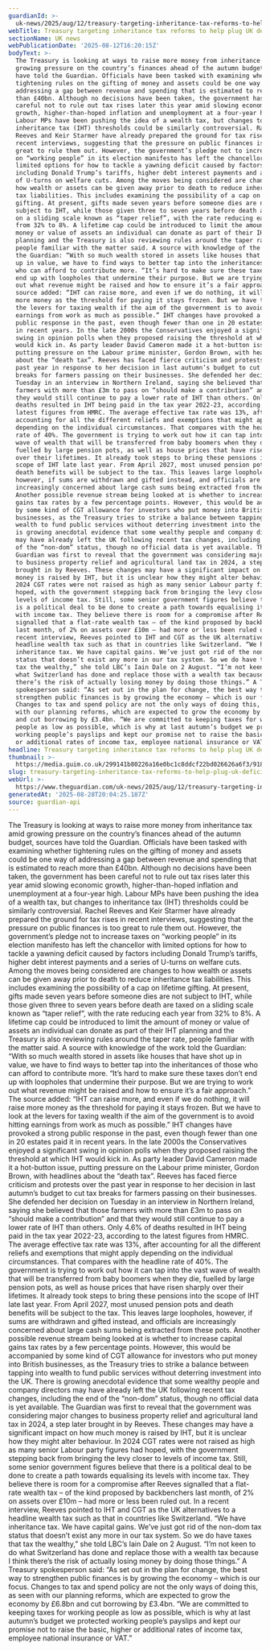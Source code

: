 ```yaml
---
guardianId: >-
  uk-news/2025/aug/12/treasury-targeting-inheritance-tax-reforms-to-help-plug-uk-deficit
webTitle: Treasury targeting inheritance tax reforms to help plug UK deficit
sectionName: UK news
webPublicationDate: '2025-08-12T16:20:15Z'
bodyText: >-
  The Treasury is looking at ways to raise more money from inheritance tax amid
  growing pressure on the country’s finances ahead of the autumn budget, sources
  have told the Guardian. Officials have been tasked with examining whether
  tightening rules on the gifting of money and assets could be one way of
  addressing a gap between revenue and spending that is estimated to reach more
  than £40bn. Although no decisions have been taken, the government has been
  careful not to rule out tax rises later this year amid slowing economic
  growth, higher-than-hoped inflation and unemployment at a four-year high.
  Labour MPs have been pushing the idea of a wealth tax, but changes to
  inheritance tax (IHT) thresholds could be similarly controversial. Rachel
  Reeves and Keir Starmer have already prepared the ground for tax rises in
  recent interviews, suggesting that the pressure on public finances is too
  great to rule them out. However, the government’s pledge not to increase taxes
  on “working people” in its election manifesto has left the chancellor with
  limited options for how to tackle a yawning deficit caused by factors
  including Donald Trump’s tariffs, higher debt interest payments and a series
  of U-turns on welfare cuts. Among the moves being considered are changes to
  how wealth or assets can be given away prior to death to reduce inheritance
  tax liabilities. This includes examining the possibility of a cap on lifetime
  gifting. At present, gifts made seven years before someone dies are not
  subject to IHT, while those given three to seven years before death are taxed
  on a sliding scale known as “taper relief”, with the rate reducing each year
  from 32% to 8%. A lifetime cap could be introduced to limit the amount of
  money or value of assets an individual can donate as part of their IHT
  planning and the Treasury is also reviewing rules around the taper rate,
  people familiar with the matter said. A source with knowledge of the work told
  the Guardian: “With so much wealth stored in assets like houses that have shot
  up in value, we have to find ways to better tap into the inheritances of those
  who can afford to contribute more. “It’s hard to make sure these taxes don’t
  end up with loopholes that undermine their purpose. But we are trying to work
  out what revenue might be raised and how to ensure it’s a fair approach.” The
  source added: “IHT can raise more, and even if we do nothing, it will raise
  more money as the threshold for paying it stays frozen. But we have to look at
  the levers for taxing wealth if the aim of the government is to avoid hitting
  earnings from work as much as possible.” IHT changes have provoked a strong
  public response in the past, even though fewer than one in 20 estates paid it
  in recent years. In the late 2000s the Conservatives enjoyed a significant
  swing in opinion polls when they proposed raising the threshold at which IHT
  would kick in. As party leader David Cameron made it a hot-button issue,
  putting pressure on the Labour prime minister, Gordon Brown, with headlines
  about the “death tax”. Reeves has faced fierce criticism and protests over the
  past year in response to her decision in last autumn’s budget to cut tax
  breaks for farmers passing on their businesses. She defended her decision on
  Tuesday in an interview in Northern Ireland, saying she believed that those
  farmers with more than £3m to pass on “should make a contribution” and that
  they would still continue to pay a lower rate of IHT than others. Only 4.6% of
  deaths resulted in IHT being paid in the tax year 2022-23, according to the
  latest figures from HMRC. The average effective tax rate was 13%, after
  accounting for all the different reliefs and exemptions that might apply
  depending on the individual circumstances. That compares with the headline
  rate of 40%. The government is trying to work out how it can tap into the vast
  wave of wealth that will be transferred from baby boomers when they die,
  fuelled by large pension pots, as well as house prices that have risen sharply
  over their lifetimes. It already took steps to bring these pensions into the
  scope of IHT late last year. From April 2027, most unused pension pots and
  death benefits will be subject to the tax. This leaves large loopholes,
  however, if sums are withdrawn and gifted instead, and officials are
  increasingly concerned about large cash sums being extracted from these pots.
  Another possible revenue stream being looked at is whether to increase capital
  gains tax rates by a few percentage points. However, this would be accompanied
  by some kind of CGT allowance for investors who put money into British
  businesses, as the Treasury tries to strike a balance between tapping into
  wealth to fund public services without deterring investment into the UK. There
  is growing anecdotal evidence that some wealthy people and company directors
  may have already left the UK following recent tax changes, including the end
  of the “non-dom” status, though no official data is yet available. The
  Guardian was first to reveal that the government was considering major changes
  to business property relief and agricultural land tax in 2024, a step later
  brought in by Reeves. These changes may have a significant impact on how much
  money is raised by IHT, but it is unclear how they might alter behaviour. In
  2024 CGT rates were not raised as high as many senior Labour party figures had
  hoped, with the government stepping back from bringing the levy closer to
  levels of income tax. Still, some senior government figures believe that there
  is a political deal to be done to create a path towards equalising its levels
  with income tax. They believe there is room for a compromise after Reeves
  signalled that a flat-rate wealth tax – of the kind proposed by backbenchers
  last month, of 2% on assets over £10m – had more or less been ruled out. In a
  recent interview, Reeves pointed to IHT and CGT as the UK alternatives to a
  headline wealth tax such as that in countries like Switzerland. “We have
  inheritance tax. We have capital gains. We’ve just got rid of the non-dom tax
  status that doesn’t exist any more in our tax system. So we do have taxes that
  tax the wealthy,” she told LBC’s Iain Dale on 2 August. “I’m not keen to do
  what Switzerland has done and replace those with a wealth tax because I think
  there’s the risk of actually losing money by doing those things.” A Treasury
  spokesperson said: “As set out in the plan for change, the best way to
  strengthen public finances is by growing the economy – which is our focus.
  Changes to tax and spend policy are not the only ways of doing this, as seen
  with our planning reforms, which are expected to grow the economy by £6.8bn
  and cut borrowing by £3.4bn. “We are committed to keeping taxes for working
  people as low as possible, which is why at last autumn’s budget we protected
  working people’s payslips and kept our promise not to raise the basic, higher
  or additional rates of income tax, employee national insurance or VAT.”
headline: Treasury targeting inheritance tax reforms to help plug UK deficit
thumbnail: >-
  https://media.guim.co.uk/299141b80226a16e0bc1c8ddcf22bd026626a6f3/918_177_2659_2128/500.jpg
slug: treasury-targeting-inheritance-tax-reforms-to-help-plug-uk-deficit
webUrl: >-
  https://www.theguardian.com/uk-news/2025/aug/12/treasury-targeting-inheritance-tax-reforms-to-help-plug-uk-deficit
generatedAt: '2025-08-28T20:04:25.187Z'
source: guardian-api
---
```

The Treasury is looking at ways to raise more money from inheritance tax amid growing pressure on the country’s finances ahead of the autumn budget, sources have told the Guardian. Officials have been tasked with examining whether tightening rules on the gifting of money and assets could be one way of addressing a gap between revenue and spending that is estimated to reach more than £40bn. Although no decisions have been taken, the government has been careful not to rule out tax rises later this year amid slowing economic growth, higher-than-hoped inflation and unemployment at a four-year high. Labour MPs have been pushing the idea of a wealth tax, but changes to inheritance tax (IHT) thresholds could be similarly controversial. Rachel Reeves and Keir Starmer have already prepared the ground for tax rises in recent interviews, suggesting that the pressure on public finances is too great to rule them out. However, the government’s pledge not to increase taxes on “working people” in its election manifesto has left the chancellor with limited options for how to tackle a yawning deficit caused by factors including Donald Trump’s tariffs, higher debt interest payments and a series of U-turns on welfare cuts. Among the moves being considered are changes to how wealth or assets can be given away prior to death to reduce inheritance tax liabilities. This includes examining the possibility of a cap on lifetime gifting. At present, gifts made seven years before someone dies are not subject to IHT, while those given three to seven years before death are taxed on a sliding scale known as “taper relief”, with the rate reducing each year from 32% to 8%. A lifetime cap could be introduced to limit the amount of money or value of assets an individual can donate as part of their IHT planning and the Treasury is also reviewing rules around the taper rate, people familiar with the matter said. A source with knowledge of the work told the Guardian: “With so much wealth stored in assets like houses that have shot up in value, we have to find ways to better tap into the inheritances of those who can afford to contribute more. “It’s hard to make sure these taxes don’t end up with loopholes that undermine their purpose. But we are trying to work out what revenue might be raised and how to ensure it’s a fair approach.” The source added: “IHT can raise more, and even if we do nothing, it will raise more money as the threshold for paying it stays frozen. But we have to look at the levers for taxing wealth if the aim of the government is to avoid hitting earnings from work as much as possible.” IHT changes have provoked a strong public response in the past, even though fewer than one in 20 estates paid it in recent years. In the late 2000s the Conservatives enjoyed a significant swing in opinion polls when they proposed raising the threshold at which IHT would kick in. As party leader David Cameron made it a hot-button issue, putting pressure on the Labour prime minister, Gordon Brown, with headlines about the “death tax”. Reeves has faced fierce criticism and protests over the past year in response to her decision in last autumn’s budget to cut tax breaks for farmers passing on their businesses. She defended her decision on Tuesday in an interview in Northern Ireland, saying she believed that those farmers with more than £3m to pass on “should make a contribution” and that they would still continue to pay a lower rate of IHT than others. Only 4.6% of deaths resulted in IHT being paid in the tax year 2022-23, according to the latest figures from HMRC. The average effective tax rate was 13%, after accounting for all the different reliefs and exemptions that might apply depending on the individual circumstances. That compares with the headline rate of 40%. The government is trying to work out how it can tap into the vast wave of wealth that will be transferred from baby boomers when they die, fuelled by large pension pots, as well as house prices that have risen sharply over their lifetimes. It already took steps to bring these pensions into the scope of IHT late last year. From April 2027, most unused pension pots and death benefits will be subject to the tax. This leaves large loopholes, however, if sums are withdrawn and gifted instead, and officials are increasingly concerned about large cash sums being extracted from these pots. Another possible revenue stream being looked at is whether to increase capital gains tax rates by a few percentage points. However, this would be accompanied by some kind of CGT allowance for investors who put money into British businesses, as the Treasury tries to strike a balance between tapping into wealth to fund public services without deterring investment into the UK. There is growing anecdotal evidence that some wealthy people and company directors may have already left the UK following recent tax changes, including the end of the “non-dom” status, though no official data is yet available. The Guardian was first to reveal that the government was considering major changes to business property relief and agricultural land tax in 2024, a step later brought in by Reeves. These changes may have a significant impact on how much money is raised by IHT, but it is unclear how they might alter behaviour. In 2024 CGT rates were not raised as high as many senior Labour party figures had hoped, with the government stepping back from bringing the levy closer to levels of income tax. Still, some senior government figures believe that there is a political deal to be done to create a path towards equalising its levels with income tax. They believe there is room for a compromise after Reeves signalled that a flat-rate wealth tax – of the kind proposed by backbenchers last month, of 2% on assets over £10m – had more or less been ruled out. In a recent interview, Reeves pointed to IHT and CGT as the UK alternatives to a headline wealth tax such as that in countries like Switzerland. “We have inheritance tax. We have capital gains. We’ve just got rid of the non-dom tax status that doesn’t exist any more in our tax system. So we do have taxes that tax the wealthy,” she told LBC’s Iain Dale on 2 August. “I’m not keen to do what Switzerland has done and replace those with a wealth tax because I think there’s the risk of actually losing money by doing those things.” A Treasury spokesperson said: “As set out in the plan for change, the best way to strengthen public finances is by growing the economy – which is our focus. Changes to tax and spend policy are not the only ways of doing this, as seen with our planning reforms, which are expected to grow the economy by £6.8bn and cut borrowing by £3.4bn. “We are committed to keeping taxes for working people as low as possible, which is why at last autumn’s budget we protected working people’s payslips and kept our promise not to raise the basic, higher or additional rates of income tax, employee national insurance or VAT.”
